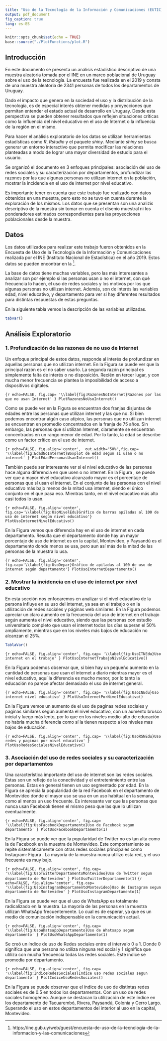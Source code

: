 ```yaml
---
title: "Uso de la Tecnología de la Información y Comunicaciones (EUTIC) en Uruguay 2019"
output: pdf_document
fig_caption: true
lang: es-ES
---
```


```r
knitr::opts_chunk$set(echo = TRUE)
base::source("./PlotFunctions/plot.R")
```

## Introducción

En este documento se presenta un análisis estadístico descriptivo de una muestra aleatoria tomada por el
INE en un marco poblacional de Uruguay sobre el uso de la tecnología. La encuesta fue realizada en el 2019 y consta de una muestra 
aleatoria de 2341 personas de todos los departamentos de Uruguay.

Dado el impacto que genera en la sociedad el uso y la distribución de la tecnología, es de especial interés 
obtener medidas y proyecciones que permitan entender el estado actual de desarrollo en Uruguay. Desde esta perspectiva se pueden obtener
resultados que reflejen situaciones críticas como la influencia del nivel educativo en el uso de Internet o la influencia
de la región en el mismo.

Para hacer el análisis exploratorio de los datos se utilizan herramientas estadísticas como *R*, *Rstudio* y el paquete *shiny*. Mediante *shiny* se busca generar un entorno interactivo que permita modificar las relaciones planteadas a modo de lograr una mayor diversidad de estudio para 
el usuario.

Se organizó el documento en 3 enfoques principales: asociación del uso de redes sociales y su caracterización por departamentos, profundizar las razones por las que algunas personas no utilizan internet en la población, mostrar la incidencia en el uso de internet por nivel educativo.

Es importante tener en cuenta que este trabajo fue realizado con datos obtenidos en una muestra, pero esto no se tuvo en cuenta durante la exploración de los mismos. Los datos que se presentan son una analizis descriptivo de la muestra sin tomar en cuenta el disenio muestral ni los ponderadores estimados correspondientes para las proyecciones poblacionales desde la muestra. 

## Datos

Los datos utilizados para realizar este trabajo fueron obtenidos en la Encuesta de Uso de la Tecnología de la Información y Comunicaciones realizada por el INE (Instituto Nacional de Estadística) en el año 2019. Estos datos se pueden encontrar en la [\textcolor{blue}{página web del INE}](https://ine.gub.uy/web/guest/encuesta-de-uso-de-la-tecnologia-de-la-informacion-y-las-comunicaciones)^[https://ine.gub.uy/web/guest/encuesta-de-uso-de-la-tecnologia-de-la-informacion-y-las-comunicaciones].

La base de datos tiene muchas variables, pero las más interesantes a analizar son por ejemplo si las personas usan o no el internet, con qué frecuencia lo hacen, el uso de redes sociales y los motivos por los que algunas personas no utilizan internet. Además, son de interés las variables edad, nivel educativo, y departamento para ver si hay diferentes resultados para distintas respuestas de estas preguntas.

En la siguiente tabla vemos la descripción de las variables utilizadas.

```r
tabvar()
```


## Análisis Exploratorio


### 1. Profundización de las razones de no uso de Internet

Un enfoque principal de estos datos, responde al interés de profundizar en aquellas personas que no utilizan internet. En la Figura \ref{fig:RazonesNoInternet} se puede ver que la principal razón es el no saber usarlo. La segunda razón principal es simplemente falta de interés o no disposición. Recién en tercer lugar, y con mucha menor frecuencia se plantea la imposibilidad de acceso a dispositivos digitales. 

```{r echo=FALSE, fig.cap= '\\label{fig:RazonesNoInternet}Razones por las que no usan Internet' }
PlotRazonesNoUsoInternet()
```

Como se puede ver en la Figura \ref{fig:EdadNoInternet} se encuentran dos franjas disjuntas de edades entre las personas que utilizan internet y las que no. Si bien podemos encontrar algún caso atípico, las personas que no utilizan internet se encuentran en promedio concentrados en la franja de 75 años. Sin embargo, las personas que sí utilizan Internet, claramente se encuentran concentrados en un rango menor de edad. Por lo tanto, la edad se describe como un factor crítico en el uso de internet. 

```{r echo=FALSE, fig.align='center',  out.width="50%",fig.cap= '\\label{fig:EdadNoInternet}Boxplot de edad segun si usan o no internet' }
PlotEdadPersonasUsanInternet()
```

También puede ser interesante ver si el nivel educativo de las personas hace alguna diferencia en que usen o no internet. En la Figura \ref{fig:UsoNivelEdu}, se puede ver que a mayor nivel educativo alcanzado mayor es el porcentaje de personas que sí usan el internet. En el conjunto de las personas con el nivel educativo más bajo menos de la mitad usa internet, siendo el único conjunto en el que pasa eso. Mientras tanto, en el nivel educativo más alto casi todos lo usan.

```{r echo=FALSE, fig.align='center',  fig.cap='\\label{fig:UsoNivelEdu}Gráfico de barras apiladas al 100 de uso de internet según nivel educativo'}
PlotUsoInternetNivelEducativo()
```

En la Figura \ref{fig:UsoDepar} vemos que diferencia hay en el uso de internet en cada departamento. Resulta que el departamento donde hay un mayor porcentaje de uso de internet es en la capital, Montevideo, y Paysandú es el departamento donde menos se usa, pero aun así más de la mitad de las personas de la muestra lo usa. 

```{r echo=FALSE, fig.align='center',  fig.cap='\\label{fig:UsoDepar}Gráfico de apiladas al 100 de uso de internet según departamento'}
PlotUsoInternetDepartamento()
```


### 2. Mostrar la incidencia en el uso de internet por nivel educativo

En esta sección nos enfocaremos en analizar si el nivel educativo de la persona influye en su uso del internet, ya sea en el trabajo o en la utilización de redes sociales y páginas web similares.
En la Figura \ref{fig:UsoITNEdu} podemos apreciar un claro aumento en la frecuencia del uso de internet en el trabajo según aumenta el nivel educativo, siendo que las personas con estudio universitario completo que usan el internet todos los días superan el 50% ampliamente, mientras que en los niveles más bajos de educación no alcanzan el 25%.


```r

TablaVar()

```

```{r echo=FALSE, fig.align='center', fig.cap= '\\label{fig:UsoITNEdu}Uso internet en el trabajo' }
PlotUsoInternetTrabajoNivelEducativo()
```

En la Figura \ref{fig:UsoINEdu} podemos observar que, si bien hay un pequeño aumento en la cantidad de personas que usan el internet a diario mientras mayor es el nivel educativo, aquí la diferencia es mucho menor, por lo tanto la educación no parece afectar demasiado el uso de internet general.

```{r echo=FALSE, fig.align='center', fig.cap= '\\label{fig:UsoINEdu}Uso internet nivel educativo' }
PlotUsoInternetPorNivelEducativo()
```

En la Figura \ref{fig:UsoRSNEdu} vemos un aumento de el uso de paginas redes sociales y paginas similares según aumenta el nivel educativo, con un aumento brusco inicial y luego más lento, por lo que en los niveles medio-alto de educación no habría mucha diferencia como sí la tienen respecto a los niveles mas bajos de educación.

```{r echo=FALSE, fig.align='center', fig.cap= '\\label{fig:UsoRSNEdu}Uso redes y paginas por nivel educativo' }
PlotUsoRedesSocialesNivelEducativo()
```


### 3. Asociación del uso de redes sociales y su caracterización por departamentos

Una característica importante del uso de internet son las redes sociales. Estas son un reflejo de la conectividad y el entretenimiento entre las personas. Estas en general tienen un uso segmentado por edad.  En la Figura \ref{fig:UsoFacebookDepartamento} se aprecia la popularidad de la red Facebook en el departamento de Montevideo donde el mayor uso se usa en un uso habitual en la semana, como al menos un uso frecuente. Es interesante ver que las personas que nunca usan Facebook tienen el mismo peso que las que lo utilizan eventualmente. 

```{r echo=FALSE, fig.align='center', fig.cap= '\\label{fig:UsoFacebookDepartamento}Uso de Facebook segun departamento' }
PlotUsoFacebookDepartamento(1)
```

En la Figura \ref{fig:UsoTwitterDepartamentoMontevideo}   se puede ver que la popularidad de Twitter no es tan alta como la de Facebook en la muestra de Montevideo. Este comportamiento se repite sistemáticamente con otras redes sociales principales como  Instagram: Figura \ref{fig:UsoInstagramDepartamentoMontevideo}. La mayoría de la muestra nunca utilizo esta red, y el uso frecuente es muy bajo. 

```{r echo=FALSE, fig.align='center', fig.cap= '\\label{fig:UsoTwitterDepartamentoMontevideo}Uso de Twitter segun departamento de Montevideo' }
PlotUsoTwitterDepartamento(1)
```
```{r echo=FALSE, fig.align='center', fig.cap= '\\label{fig:UsoInstagramDepartamentoMontevideo}Uso de Instagram segun departamento de Montevideo' }
PlotUsoInstagramDepartamento(1)
```

En la Figura \ref{fig:UsoWhatsappDepartamento} se puede ver que el uso de WhatsApp es totalmente radicalizado en la muestra. La mayoría de las personas en la muestra utilizan WhatsApp frecuentemente. Lo cual es de esperar, ya que es un medio de comunicación indispensable en la comunicación actual. 

```{r echo=FALSE, fig.align='center', fig.cap= '\\label{fig:UsoWhatsappDepartamento}Uso de Whatsapp segun departamento' }
PlotUsoWhatsAppDepartamento(1)
```

Se creó un índice de uso de Redes sociales entre el intervalo 0 a 1. Donde 0 significa que una persona no utiliza ninguna red social y 1 significa que utiliza con mucha frecuencia todas las redes sociales. Este índice se promedia por departamento. 

```{r echo=FALSE, fig.align='center', fig.cap= '\\label{fig:IndiceRedesSociales}Indice uso redes sociales segun departamento' }
PlotIndiceUsoRedesSociales()
```

En la Figura \ref{fig:IndiceRedesSociales} se puede observar que el índice de uso  de distintas redes sociales es de 0.5 en todos los departamentos. Con un uso de redes sociales homogéneo. Aunque se destacan la utilización de este índice en los departamento de Tacuarembó, Rivera, Paysandú, Colonia y Cerro Largo. Superando el uso en estos departamentos del interior al uso en  la capital, Montevideo.  